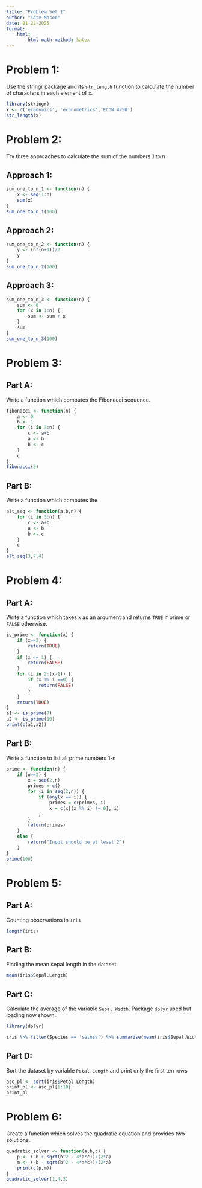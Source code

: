 ```yaml
---
title: "Problem Set 1"
author: "Tate Mason"
date: 01-22-2025
format: 
    html:
        html-math-method: katex
---
```


# Problem 1:
Use the stringr package and its `str_length` function to calculate the number of characters in each element of `x`.

```r
library(stringr)
x <- c('economics', 'econometrics','ECON 4750')
str_length(x)
```

# Problem 2:
Try three approaches to calculate the sum of the numbers 1 to $n$

## Approach 1:
```r
sum_one_to_n_1 <- function(n) {
    x <- seq(1:n)
    sum(x)
}
sum_one_to_n_1(100)
```

## Approach 2:
```r
sum_one_to_n_2 <- function(n) {
    y <- (n*(n+1))/2
    y
}
sum_one_to_n_2(100)
```

## Approach 3:
```r
sum_one_to_n_3 <- function(n) {
    sum <- 0
    for (x in 1:n) {
        sum <- sum + x
    }
    sum
}   
sum_one_to_n_3(100)
```

# Problem 3:

## Part A:
Write a function which computes the Fibonacci sequence.
```r
fibonacci <- function(n) {
    a <- 0
    b <- 1
    for (i in 3:n) {
        c <- a+b
        a <- b
        b <- c
    }
    c
}
fibonacci(5)
```

## Part B:
Write a function which computes the 
```r
alt_seq <- function(a,b,n) {
    for (i in 3:n) {
        c <- a+b
        a <- b
        b <- c
    }
    c
}
alt_seq(3,7,4)
```

# Problem 4: 

## Part A:
Write a function which takes `x` as an argument and returns `TRUE` if prime or `FALSE` otherwise.
```r
is_prime <- function(x) {
    if (x==2) {
        return(TRUE)
    }
    if (x <= 1) {
        return(FALSE)
    }
    for (i in 2:(x-1)) {
        if (x %% i ==0) {
            return(FALSE)
        }
    }
    return(TRUE)
}
a1 <- is_prime(7)
a2 <- is_prime(10)
print(c(a1,a2))
```

## Part B:
Write a function to list all prime numbers 1-n
```r
prime <- function(n) {
    if (n>=2) {
        x = seq(2,n)
        primes = c()
        for (i in seq(2,n)) {
            if (any(x == i)) {
                primes = c(primes, i)
                x = c(x[(x %% i) != 0], i)
            }
        }
        return(primes)
    }
    else {
        return("Input should be at least 2")
    }
}
prime(100)
```

# Problem 5:
## Part A:
Counting observations in `Iris`
```r
length(iris)
```

## Part B:
Finding the mean sepal length in the dataset
```r
mean(iris$Sepal.Length)
```

## Part C:
Calculate the average of the variable `Sepal.Width`. Package `dplyr` used but loading now shown.
```r
library(dplyr)
```
```r
iris %>% filter(Species == 'setosa') %>% summarise(mean(iris$Sepal.Width)) 
```

## Part D:
Sort the dataset by variable `Petal.Length` and print only the first ten rows
```r
asc_pl <- sort(iris$Petal.Length)
print_pl <- asc_pl[1:10]
print_pl
```

# Problem 6:
Create a function which solves the quadratic equation and provides two solutions.
```r
quadratic_solver <- function(a,b,c) {
    p <- (-b + sqrt(b^2 - 4*a*c))/(2*a)
    m <- (-b - sqrt(b^2 - 4*a*c))/(2*a)
    print(c(p,m))
}
quadratic_solver(1,4,3)
```
